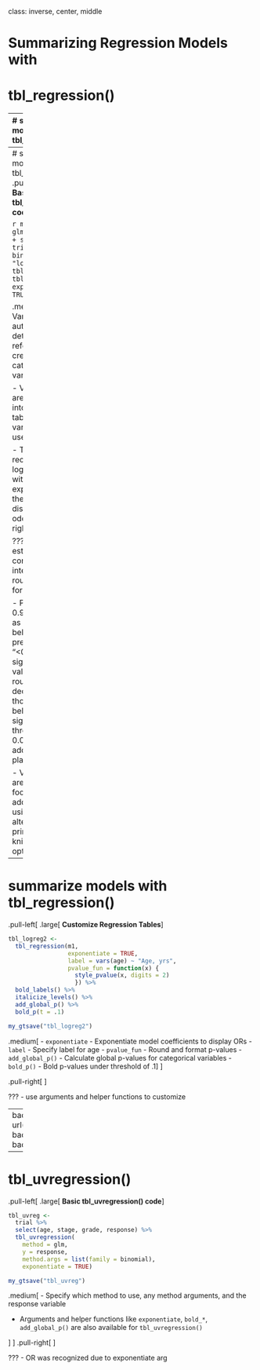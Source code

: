 class: inverse, center, middle

# Summarizing Regression Models with
# tbl_regression()

---
# summarize models with tbl_regression()

.large[**Example: Summarizing regression models**]

.pull-left[
.large[

**Goal**: Summarize a logistic regression model predicting tumor response
  
**Basic tbl_regression() code**
]

```r
library(gtsummary)
library(tidyverse)

m1 = glm(response ~ age + stage + grade,
         data = trial,
         family = binomial(link = "logit"))
tbl_logreg <- tbl_regression(m1, exponentiate = TRUE)

```
]

```r
my_gtsave("tbl_logreg")
```

.pull-right[
<p align="center"><img src="images/tbl_logreg.png" width=80%></p>
]


---
# summarize models with tbl_regression()
.pull-left[
.large[
**Basic tbl_regression() code**
]

```r
m1 = glm(response ~ age + stage,
         data = trial,
         family = binomial(link = "logit"))
tbl_logreg <- 
  tbl_regression(m1, exponentiate = TRUE)
```
```r
my_gtsave("tbl_logreg")
```

.medium[
- Variable types are automatically detected and reference rows are created for categorical variables.

- Variable labels are carried through into the output table (if no labels, variable names are used). 

- The model was recognized as logistic regression with coefficients exponentiated, so the header displayed “OR” for odds ratio.
]
]
.pull-right[
<p align="center"><img src="images/tbl_logreg.png" width=70%></p>
]

???
- Model estimates and confidence intervals are rounded and nicely formatted.

- P-values above 0.9 are presented as “>0.9” and below 0.001 are presented as “<0.001”. Non-significant p-values are only rounded to one decimal, while those close to or below the significance threshold (default 0.05) have additional decimal places by default.

- Variable levels are indented and footnotes are added if printed using {gt}. (can alternatively be printed using knitr::kable(); see options here)


---
# summarize models with tbl_regression()
.pull-left[
.large[
**Customize Regression Tables**
]

```r
tbl_logreg2 <- 
  tbl_regression(m1,
                 exponentiate = TRUE, 
                 label = vars(age) ~ "Age, yrs", 
                 pvalue_fun = function(x) {
                   style_pvalue(x, digits = 2)
                   }) %>%
  bold_labels() %>%
  italicize_levels() %>%
  add_global_p() %>%
  bold_p(t = .1)
```
```r
my_gtsave("tbl_logreg2")
```

.medium[
- `exponentiate` - Exponentiate model coefficients to display ORs
- `label` - Specify label for age
- `pvalue_fun` - Round and format p-values
- `add_global_p()` - Calculate global p-values for categorical variables
- `bold_p()` - Bold p-values under threshold of .1
]
]

.pull-right[
<p align="center"><img src="images/tbl_logreg2.png" width=80%></p>
]

???
- use arguments and helper functions to customize


---
background-image: url(images/tbl_regression_markup.png)
background-position: center
background-size: contain

---

# tbl_uvregression()
.pull-left[
.large[
**Basic tbl_uvregression() code**
]

```r
tbl_uvreg <- 
  trial %>% 
  select(age, stage, grade, response) %>%
  tbl_uvregression(
    method = glm,
    y = response,
    method.args = list(family = binomial),
    exponentiate = TRUE)
```
```r
my_gtsave("tbl_uvreg")
```

.medium[
- Specify which method to use, any method arguments, and the response variable

- Arguments and helper functions like `exponentiate`, `bold_*`, `add_global_p()` are also available for `tbl_uvregression()`

]
]
.pull-right[
<p align="center"><img src="images/tbl_uvreg.png" width=70%></p>
]

???
- OR was recognized due to exponentiate arg




